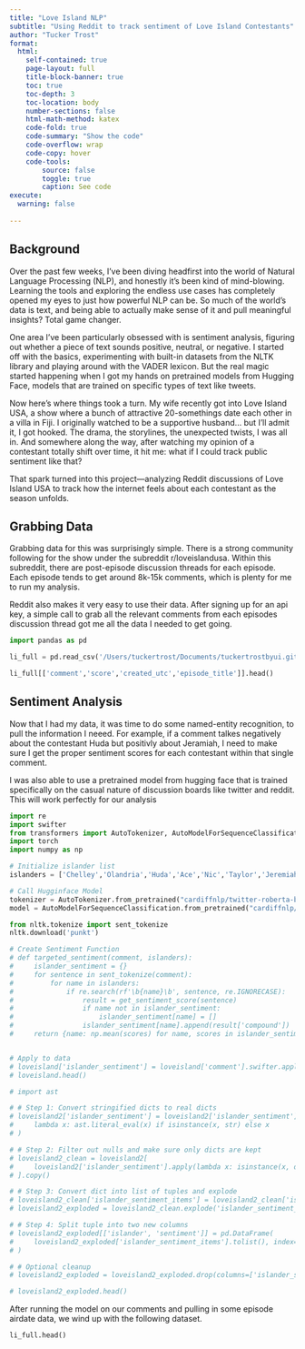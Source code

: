 ```yaml
---
title: "Love Island NLP"
subtitle: "Using Reddit to track sentiment of Love Island Contestants"
author: "Tucker Trost"
format:
  html:
    self-contained: true
    page-layout: full
    title-block-banner: true
    toc: true
    toc-depth: 3
    toc-location: body
    number-sections: false
    html-math-method: katex
    code-fold: true
    code-summary: "Show the code"
    code-overflow: wrap
    code-copy: hover
    code-tools:
        source: false
        toggle: true
        caption: See code
execute: 
  warning: false
    
---
```



## Background

Over the past few weeks, I’ve been diving headfirst into the world of Natural Language Processing (NLP), and honestly it's been kind of mind-blowing. Learning the tools and exploring the endless use cases has completely opened my eyes to just how powerful NLP can be. So much of the world’s data is text, and being able to actually make sense of it and pull meaningful insights? Total game changer.

One area I’ve been particularly obsessed with is sentiment analysis, figuring out whether a piece of text sounds positive, neutral, or negative. I started off with the basics, experimenting with built-in datasets from the NLTK library and playing around with the VADER lexicon. But the real magic started happening when I got my hands on pretrained models from Hugging Face, models that are trained on specific types of text like tweets.

Now here’s where things took a turn. My wife recently got into Love Island USA, a show where a bunch of attractive 20-somethings date each other in a villa in Fiji. I originally watched to be a supportive husband... but I’ll admit it, I got hooked. The drama, the storylines, the unexpected twists, I was all in. And somewhere along the way, after watching my opinion of a contestant totally shift over time, it hit me: what if I could track public sentiment like that?

That spark turned into this project—analyzing Reddit discussions of Love Island USA to track how the internet feels about each contestant as the season unfolds.

## Grabbing Data

Grabbing data for this was surprisingly simple. There is a strong community following for the show under the subreddit r/loveislandusa. Within this subreddit, there are post-episode discussion threads for each episode. Each episode tends to get around 8k-15k comments, which is plenty for me to run my analysis. 

Reddit also makes it very easy to use their data. After signing up for an api key, a simple call to grab all the relevant comments from each episodes discussion thread got me all the data I needed to get going. 


```python
import pandas as pd

li_full = pd.read_csv('/Users/tuckertrost/Documents/tuckertrostbyui.github.io/Blogs/li_full.csv')

li_full[['comment','score','created_utc','episode_title']].head()
```


## Sentiment Analysis

Now that I had my data, it was time to do some named-entity recognition, to pull the information I neeed. For example, if a comment talkes negatively about the contestant Huda but positivly about Jeramiah, I need to make sure I get the proper sentiment scores for each contestant within that single comment. 

I was also able to use a pretrained model from hugging face that is trained specifically on the casual nature of discussion boards like twitter and reddit. This will work perfectly for our analysis


```python
import re
import swifter 
from transformers import AutoTokenizer, AutoModelForSequenceClassification
import torch
import numpy as np

# Initialize islander list
islanders = ['Chelley','Olandria','Huda','Ace','Nic','Taylor','Jeremiah','Austin','Charlie','Cierra','Hannah','Amaya','Pepe','Jalen','Iris','Yulissa','Belle-A']

# Call Hugginface Model
tokenizer = AutoTokenizer.from_pretrained("cardiffnlp/twitter-roberta-base-sentiment")
model = AutoModelForSequenceClassification.from_pretrained("cardiffnlp/twitter-roberta-base-sentiment")

```


```python

from nltk.tokenize import sent_tokenize
nltk.download('punkt')

# Create Sentiment Function
# def targeted_sentiment(comment, islanders):
#     islander_sentiment = {}
#     for sentence in sent_tokenize(comment):
#         for name in islanders:
#             if re.search(rf'\b{name}\b', sentence, re.IGNORECASE):
#                 result = get_sentiment_score(sentence)
#                 if name not in islander_sentiment:
#                     islander_sentiment[name] = []
#                 islander_sentiment[name].append(result['compound'])
#     return {name: np.mean(scores) for name, scores in islander_sentiment.items()}


# Apply to data
# loveisland['islander_sentiment'] = loveisland['comment'].swifter.apply(lambda x: targeted_sentiment(x,islanders))
# loveisland.head()
```


```python
# import ast

# # Step 1: Convert stringified dicts to real dicts
# loveisland2['islander_sentiment'] = loveisland2['islander_sentiment'].apply(
#     lambda x: ast.literal_eval(x) if isinstance(x, str) else x
# )

# # Step 2: Filter out nulls and make sure only dicts are kept
# loveisland2_clean = loveisland2[
#     loveisland2['islander_sentiment'].apply(lambda x: isinstance(x, dict) and len(x) > 0)
# ].copy()

# # Step 3: Convert dict into list of tuples and explode
# loveisland2_clean['islander_sentiment_items'] = loveisland2_clean['islander_sentiment'].apply(lambda d: list(d.items()))
# loveisland2_exploded = loveisland2_clean.explode('islander_sentiment_items')

# # Step 4: Split tuple into two new columns
# loveisland2_exploded[['islander', 'sentiment']] = pd.DataFrame(
#     loveisland2_exploded['islander_sentiment_items'].tolist(), index=loveisland2_exploded.index
# )

# # Optional cleanup
# loveisland2_exploded = loveisland2_exploded.drop(columns=['islander_sentiment_items'])

# loveisland2_exploded.head()
```

After running the model on our comments and pulling in some episode airdate data, we wind up with the following dataset.

```python
li_full.head()
```

